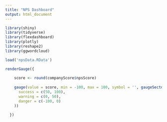 ```yaml
---
title: "NPS Dashboard"
output: html_document
---
```


```r

library(shiny)
library(tidyverse)
library(flexdashboard)
library(plotly)
library(reshape2)
library(ggwordcloud)

load('npsData.RData')

```

```r

renderGauge({
    
    score <- round(companyScore$npsScore)
    
    gauge(value = score, min = -100, max = 100, symbol = '', gaugeSectors(
      success = c(50, 100),
      warning = c(0, 50),
      danger = c(-100, 0)
    ))
    
  })

```